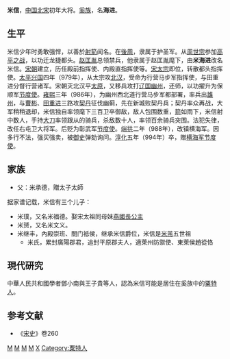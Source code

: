 '''米信'''{{BD|928年||994年||}}，[[中国|中国]][[北宋|北宋]]初年大将。[[奚族|奚族]]，名'''海进'''。
==生平==
米信少年时勇敢强悍，以善於[[射箭|射箭]]闻名。在[[後周|後周]]，隶属于护圣军。从[[周世宗|周世宗]]参加[[高平之战|高平之战]]，以功迁龙捷都头。[[赵匡胤|赵匡胤]]总领禁兵，他隶属于赵匡胤麾下，由'''米海进'''改名米信。[[宋朝|宋朝]]建立，历任殿前指挥使、内殿直指挥使等。[[宋太宗|宋太宗]]即位，转散都头指挥使。[[太平兴国|太平兴国]]四年（979年），从太宗攻[[北汉|北汉]]，受命为行营马步军指挥使，与田重进分督行营诸军。宋朝灭北汉平[[太原|太原]]，又移兵攻打[[辽国|辽国]][[幽州|幽州]]，还师，以功擢升为保顺军[[节度使|节度使]]。[[雍熙|雍熙]]三年（986年），为幽州西北道行营马步军都部署，率兵出[[雄州|雄州]]，与[[曹彬|曹彬]]、[[田重进|田重进]]三路攻[[契丹|契丹]]征伐幽蓟，先在新城败契丹兵；契丹率众再战，大军稍稍退却，米信独自率领麾下三百卫卒御敌，敌人包围数重，[[箭|箭]]如雨下，米信射中数人，手持[[大刀|大刀]]率领跟从的骑兵，杀敌数十人，率领百余骑兵突围。法犯失律，改任右屯卫大将军。后贬为彰武军[[节度使|节度使]]。[[端拱|端拱]]二年（988年），改镇横海军。因多行不法，强买强卖，被[[御史|御史]]弹劾询问。[[淳化|淳化]]五年（994年）卒，赠[[横海军节度使|横海军节度使]]。
==家族==
*父：米承德，贈太子太師
据家谱记载，米信有三个儿子：
* 米璞，又名米福德。娶宋太祖同母妹[[燕國長公主|燕國長公主]]
* 米赟，又名米文义。
* 米继丰，內殿崇班、閤门袛侯，继承米信爵位，米信是[[米芾|米芾]]五世祖
**米氏，累封廣陽郡君，追封平原郡夫人，適萊州防禦使、東萊侯趙從恪

==現代研究==
中華人民共和國學者鄧小南與王子貴等人，認為米信可能是居住在奚族中的[[粟特人|粟特人]]。

== 参考文献 ==
*《[[宋史|宋史]]》卷260
[[Category:北宋军事人物|M]]
[[Category:五代十国军事人物|M]]
[[Category:宋朝节度使|M]]
[[Category:奚族人|M]]
[[Category:米姓|X]]
[[Category:粟特人|Category:粟特人]]
